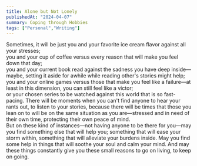 ```yaml
---
title: Alone but Not Lonely
publishedAt: "2024-04-07"
summary: Coping through Hobbies
tags: ["Personal","Writing"]
---
```

Sometimes, it will be just you and your favorite ice cream flavor against all your stresses;\
you and your cup of coffee versus every reason that will make you feel down that day;\
you and your current book read against the sadness you have deep inside—maybe, setting it aside for awhile while reading other's stories might help;\
you and your online games versus those that make you feel like a failure—at least in this dimension, you can still feel like a victor;\
or your chosen series to be watched against this world that is so fast-pacing.
There will be moments when you can't find anyone to hear your rants out, to listen to your stories, because there will be times that those you lean on to will be on the same situation as you are—stressed and in need of their own time, protecting their own peace of mind.\
But on these kind of instances—not having anyone to be there for you—may you find something else that will help you; something that will ease your storm within, something that will alleviate your burdens inside. May you find some help in things that will soothe your soul and calm your mind. And may these things constantly give you these small reasons to go on living, to keep on going.